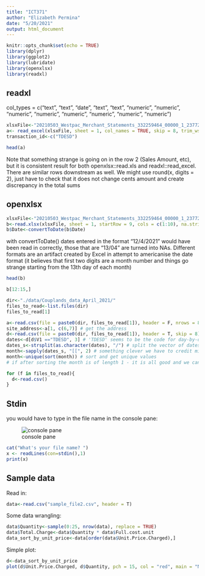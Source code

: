```yaml
---
title: "ICT371"
author: "Elizabeth Permina"
date: "5/20/2021"
output: html_document
---
```


```r
knitr::opts_chunk$set(echo = TRUE)
library(dplyr)
library(ggplot2)
library(lubridate)
library(openxlsx)
library(readxl)
```

## readxl

col_types = c("text", "text",	"date",	"text",	"text",	"numeric",	"numeric",	"numeric",	"numeric",	"numeric", "numeric",	"numeric",	"numeric")
```r

xlsxFile<-"20210503_Westpac_Merchant_Statements_332259464_00000_1_23772.xlsx"
a<- read_excel(xlsxFile, sheet = 1, col_names = TRUE, skip = 8, trim_ws = TRUE)
transaction_id<-c("TDESD")
```

```r
head(a)
```

Note that something strange is going on in the row 2 (Sales Amount, etc), but it is consistent result for both openxlsx::read.xls and  readxl::read_excel. There are similar rows downstream as well. We might use round(x, digits = 2), just have to check that it does not change cents amount and create discrepancy in the total sums

## openxlsx
```r
xlsxFile<-"20210503_Westpac_Merchant_Statements_332259464_00000_1_23772.xlsx"
b<-read.xlsx(xlsxFile, sheet = 1, startRow = 9, cols = c(1:10), na.strings = "NA", colNames = TRUE, skipEmptyCols = TRUE, detectDates = TRUE)
b$Date<-convertToDate(b$Date)
```

with convertToDate() dates entered in the format "12/4/2021" would have been read in correctly, those that are "13/04" are turned into NAs. Different formats are an artifact created by Excel in attempt to americanise the date format (it believes that first two digits are a month number and things go strange starting from the 13th day of each month)

```r
head(b)
```

```r
b[12:15,]
```





```r
dir<-"./data/Couplands_data_April_2021/"
files_to_read<-list.files(dir)
files_to_read[1]

```

```r
a<-read.csv(file = paste0(dir, files_to_read[1]), header = F, nrows = 8) # read the header - first 8 rows
site_address<-a[1, c(6,7)] # get the address
d<-read.csv(file = paste0(dir, files_to_read[1]), header = T, skip = 8)
dates<-d[d$V1 =="TDESD", 3] # 'TDESD' seems to be the code for day-by-day transactions, col 3 has dates in dd/mm format
dates_s<-strsplit(as.character(dates), "/") # split the vector of dates by '/'. strisplit() outputs a list, every second sub-element is the month
month<-sapply(dates_s, "[[", 2) # something clever we have to credit mighty web for, gets every second sub-element of the list 
month<-unique(sort(month)) # sort and get unique values
# if after sorting the month is of length 1 - it is all good and we can set it as a report date
```



```r
for (f in files_to_read){
  d<-read.csv()
}
```















## Stdin

you would have to type in the file name in the console pane:

![console  pane ](images/stdin.png)




```r
cat("What's your file name? ")
x <- readLines(con=stdin(),1)
print(x)
```


## Sample data

Read in:
```r
data<-read.csv("sample_file2.csv", header = T)
```

Some data wrangling:

```r
data$Quantity<-sample(0:25, nrow(data), replace = TRUE)
data$Total.Charge<-data$Quantity * data$Full.cost.unit
data_sort_by_unit_price<-data[order(data$Unit.Price.Charged),]
```


Simple plot:

```r
d<-data_sort_by_unit_price
plot(d$Unit.Price.Charged, d$Quantity, pch = 15, col = "red", main = "Number of kits Puchased", ylab = "Quantity", xlab = "Price per unit")
```

